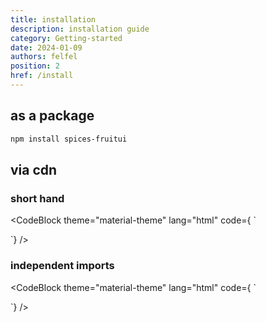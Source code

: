 ```yaml
---
title: installation
description: installation guide
category: Getting-started
date: 2024-01-09
authors: felfel
position: 2
href: /install
---
```




## as a package


```bash
npm install spices-fruitui
```

## via cdn 

### short hand

<CodeBlock theme="material-theme" lang="html"
code={
  `<!-- js -->
<script src="https://cdn.jsdelivr.net/npm/spices-fruitui"></script>

<!-- css -->
<link rel="stylesheet" href="https://cdn.jsdelivr.net/npm/spices-fruitui/style">
`} />

### independent imports

<CodeBlock theme="material-theme" lang="html"
code={
`<!-- js -->
<script src="https://cdn.jsdelivr.net/npm/spices-fruitui@0.3.1/dist/index.js"></script>
<script src="https://cdn.jsdelivr.net/npm/spices-fruitui@0.3.1/dist/index.iife.js"></script>

<!-- css -->
<link rel="stylesheet" href="https://cdn.jsdelivr.net/npm/spices-fruitui@0.3.1/dist/css/base_components.css">
<link rel="stylesheet" href="https://cdn.jsdelivr.net/npm/spices-fruitui@0.3.1/dist/css/other_components.css">
<link rel="stylesheet" href="https://cdn.jsdelivr.net/npm/spices-fruitui@0.3.1/dist/css/awesome_components.css">
<link rel="stylesheet" href="https://cdn.jsdelivr.net/npm/spices-fruitui@0.3.1/dist/css/flex.css">
<link rel="stylesheet" href="https://cdn.jsdelivr.net/npm/spices-fruitui@0.3.1/dist/css/grid.css">
<link rel="stylesheet" href="https://cdn.jsdelivr.net/npm/spices-fruitui@0.3.1/dist/css/pct.css">
<link rel="stylesheet" href="https://cdn.jsdelivr.net/npm/spices-fruitui@0.3.1/dist/css/utilities.css">
`} />

